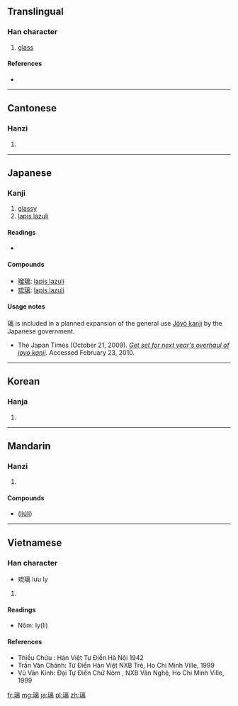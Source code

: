 ==Translingual==

===Han character===
{{Han char|rn=96|rad=玉|as=11|sn=15|four=1012<sub>7</sub>|canj=一土卜山月 (MGYUB)}}

# [[glass]]

====References====
* {{Han ref|kx=0740.260|dkj=21196|dj=1150.170|hdz=21132.050|uh=7483|ud=29827|bh=BCFE|bd=48382}}

----

==Cantonese==

===Hanzi===
{{yue-hanzi|jyut=|y=lei4}}

# {{defn|lang=yue|sort=玉11}}

----

==Japanese==

===Kanji===
{{ja-kanji|grade=8|rs=玉11}}

# [[glassy]]
# [[lapis lazuli]]

====Readings====
* {{ja-readings|on=[[り]] (ri)|nanori=[[あき]] (aki)}}

====Compounds====
* [[瑠璃]]: [[lapis lazuli]]
* [[琉璃]]: [[lapis lazuli]]

====Usage notes====
璃 is included in a planned expansion of the general use [[w:Jōyō kanji|Jōyō kanji]] by the Japanese government.
* The Japan Times (October 21, 2009). ''[http://www.kanjiclinic.com/kc99final.htm Get set for next year's overhaul of joyo kanji].'' Accessed February 23, 2010.

----

==Korean==

===Hanja===
{{ko-hanja|hangeul=[[리]]>[[이]]|eumhun=|rv=ri>i|mr=ri>i|y=li>i}}

# {{defn|lang=ko|sort=玉11}}

----

==Mandarin==

===Hanzi===
{{cmn-hanzi|pin=[[lí]] ([[li2]])|wg=li<sup>2</sup>}}

# {{defn|lang=cmn|sort=玉11}}

====Compounds====
* {{l|cmn|琉璃}} ([[liúlí]])

----

==Vietnamese==

===Han character===
{{vi-hantu|[[lê]], [[li]], [[ly]]|rs=玉11}}
* 琉璃 lưu ly

# {{defn|lang=vi|sort=玉11}}

====Readings====
* Nôm: ly(li)

====References====
* Thiều Chửu : Hán Việt Tự Điển  Hà Nội 1942
* Trần Văn Chánh: Từ Điển Hán Việt NXB Trẻ, Ho Chi Minh Ville, 1999
* Vũ Văn Kính: Đại Tự Điển Chữ Nôm , NXB Văn Nghệ, Ho Chi Minh Ville, 1999

[[fr:璃]]
[[mg:璃]]
[[ja:璃]]
[[pl:璃]]
[[zh:璃]]